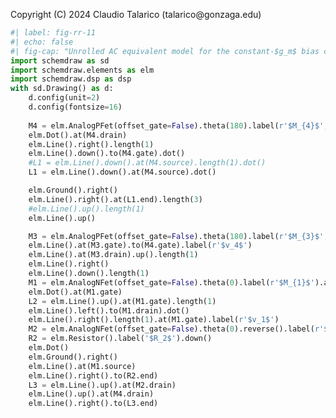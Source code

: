::: {.content-hidden}
Copyright (C) 2024 Claudio Talarico (talarico@gonzaga.edu)
:::

```python
#| label: fig-rr-11
#| echo: false
#| fig-cap: "Unrolled AC equivalent model for the constant-$g_m$ bias circuit"
import schemdraw as sd
import schemdraw.elements as elm
import schemdraw.dsp as dsp
with sd.Drawing() as d:
    d.config(unit=2)
    d.config(fontsize=16)
    
    M4 = elm.AnalogPFet(offset_gate=False).theta(180).label(r'$M_{4}$',loc='lft').reverse()
    elm.Dot().at(M4.drain)
    elm.Line().right().length(1)
    elm.Line().down().to(M4.gate).dot()
    #L1 = elm.Line().down().at(M4.source).length(1).dot()
    L1 = elm.Line().down().at(M4.source).dot()

    elm.Ground().right()
    elm.Line().right().at(L1.end).length(3)
    #elm.Line().up().length(1)
    elm.Line().up()

    M3 = elm.AnalogPFet(offset_gate=False).theta(180).label(r'$M_{3}$',loc='rgt')
    elm.Line().at(M3.gate).to(M4.gate).label(r'$v_4$')
    elm.Line().at(M3.drain).up().length(1)
    elm.Line().right()
    elm.Line().down().length(1)
    M1 = elm.AnalogNFet(offset_gate=False).theta(0).label(r'$M_{1}$').anchor('drain')
    elm.Dot().at(M1.gate)
    L2 = elm.Line().up().at(M1.gate).length(1)
    elm.Line().left().to(M1.drain).dot()
    elm.Line().right().length(1).at(M1.gate).label(r'$v_1$')
    M2 = elm.AnalogNFet(offset_gate=False).theta(0).reverse().label(r'$M_{2}$',loc='rgt').anchor('gate')
    R2 = elm.Resistor().label('$R_2$').down()
    elm.Dot()
    elm.Ground().right()
    elm.Line().at(M1.source)    
    elm.Line().right().to(R2.end)
    L3 = elm.Line().up().at(M2.drain)
    elm.Line().up().at(M4.drain)
    elm.Line().right().to(L3.end)
```
